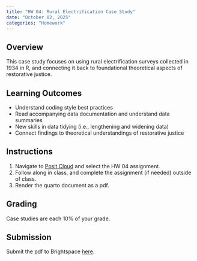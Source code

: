 ```yaml
---
title: "HW 04: Rural Electrification Case Study"
date: "October 02, 2025"
categories: "Homework"
---
```


## Overview 
This case study focuses on using rural electrification surveys collected in 1934 in R, and connecting it back to foundational theoretical aspects of restorative justice.

## Learning Outcomes
- Understand coding style best practices
- Read accompanying data documentation and understand data summaries
- New skills in data tidying (i.e., lengthening and widening data)
- Connect findings to theoretical understandings of restorative justice

## Instructions
1. Navigate to [Posit Cloud](https://posit.cloud/spaces/686564/content/all?sort=name_asc) and select the HW 04 assignment. 
2. Follow along in class, and complete the assignment (if needed) outside of class.
3. Render the quarto document as a pdf.

## Grading

Case studies are each 10% of your grade.


## Submission
Submit the pdf to Brightspace [here](https://brightspace.wellesley.edu/d2l/lms/dropbox/user/folders_list.d2l?ou=7420&isprv=0).